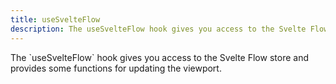 ```yaml
---
title: useSvelteFlow
description: The useSvelteFlow hook gives you access to the Svelte Flow store and provides some functions for updating the viewport.
---
```



<ExampleLayout>
The `useSvelteFlow` hook gives you access to the Svelte Flow store and provides some functions for updating the viewport.

<RemoteCodeViewer
  route="examples/misc/use-svelte-flow"
  framework="svelte"
  activeFile="Flow.svelte"
/>

</ExampleLayout>
